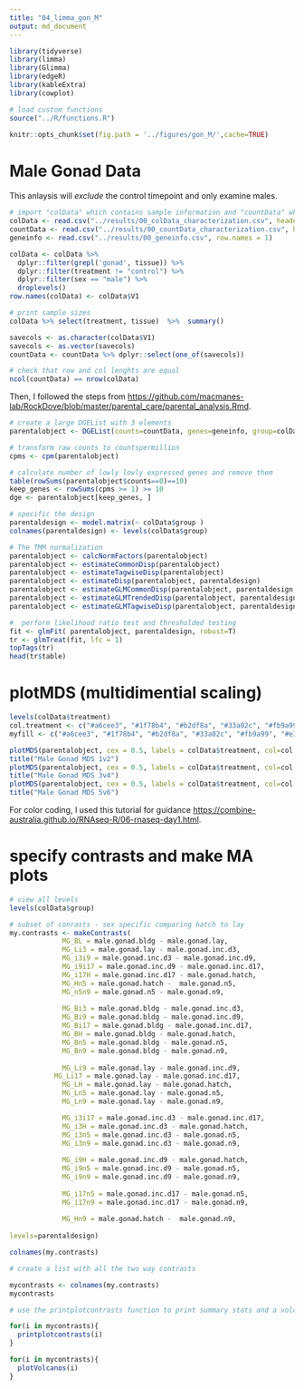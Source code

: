 ```yaml
---
title: "04_limma_gon_M"
output: md_document
---
```


```r
library(tidyverse)
library(limma)
library(Glimma)
library(edgeR)
library(kableExtra)
library(cowplot)

# load custom functions  
source("../R/functions.R")  

knitr::opts_chunk$set(fig.path = '../figures/gon_M/',cache=TRUE)
```

# Male Gonad Data

This anlaysis will _exclude_ the control timepoint and only examine males.

```r
# import "colData" which contains sample information and "countData" which contains read counts
colData <- read.csv("../results/00_colData_characterization.csv", header = T, row.names = 1)
countData <- read.csv("../results/00_countData_characterization.csv", header = T, row.names = 1)
geneinfo <- read.csv("../results/00_geneinfo.csv", row.names = 1)
```

```r
colData <- colData %>%
  dplyr::filter(grepl('gonad', tissue)) %>%
  dplyr::filter(treatment != "control") %>%
  dplyr::filter(sex == "male") %>%
  droplevels()
row.names(colData) <- colData$V1

# print sample sizes
colData %>% select(treatment, tissue)  %>%  summary()

savecols <- as.character(colData$V1) 
savecols <- as.vector(savecols) 
countData <- countData %>% dplyr::select(one_of(savecols)) 

# check that row and col lenghts are equal
ncol(countData) == nrow(colData)
```

Then, I followed the steps from <https://github.com/macmanes-lab/RockDove/blob/master/parental_care/parental_analysis.Rmd>.

```r
# create a large DGEList with 3 elements
parentalobject <- DGEList(counts=countData, genes=geneinfo, group=colData$group)

# transform raw counts to countspermillion
cpms <- cpm(parentalobject)

# calculate number of lowly lowly expressed genes and remove them
table(rowSums(parentalobject$counts==0)==10)
keep_genes <- rowSums(cpms >= 1) >= 10
dge <- parentalobject[keep_genes, ]

# specific the design
parentaldesign <- model.matrix(~ colData$group )
colnames(parentaldesign) <- levels(colData$group)

# The TMM normalization
parentalobject <- calcNormFactors(parentalobject)
parentalobject <- estimateCommonDisp(parentalobject)
parentalobject <- estimateTagwiseDisp(parentalobject)
parentalobject <- estimateDisp(parentalobject, parentaldesign)
parentalobject <- estimateGLMCommonDisp(parentalobject, parentaldesign, verbose=TRUE)
parentalobject <- estimateGLMTrendedDisp(parentalobject, parentaldesign)
parentalobject <- estimateGLMTagwiseDisp(parentalobject, parentaldesign)

#  perform likelihood ratio test and thresholded testing
fit <- glmFit( parentalobject, parentaldesign, robust=T)
tr <- glmTreat(fit, lfc = 1)
topTags(tr)
head(tr$table)
```


# plotMDS (multidimential scaling)

```r
levels(colData$treatment)
col.treatment <- c("#a6cee3", "#1f78b4", "#b2df8a", "#33a02c", "#fb9a99", "#e31a1c", "#fdbf6f", "#ff7f00", "#cab2d6")[colData$treatment]
myfill <- c("#a6cee3", "#1f78b4", "#b2df8a", "#33a02c", "#fb9a99", "#e31a1c", "#fdbf6f", "#ff7f00", "#cab2d6")

plotMDS(parentalobject, cex = 0.5, labels = colData$treatment, col=col.treatment)
title("Male Gonad MDS 1v2")
plotMDS(parentalobject, cex = 0.5, labels = colData$treatment, col=col.treatment, dim=c(3,4))
title("Male Gonad MDS 3v4")
plotMDS(parentalobject, cex = 0.5, labels = colData$treatment, col=col.treatment, dim=c(5,6))
title("Male Gonad MDS 5v6")
```

For color coding, I used this tutorial for guidance <https://combine-australia.github.io/RNAseq-R/06-rnaseq-day1.html>.


# specify contrasts and make MA plots

```r
# view all levels
levels(colData$group)

# subset of conrasts - sex specific comparing hatch to lay
my.contrasts <- makeContrasts(
	         MG_BL = male.gonad.bldg - male.gonad.lay,
	         MG_Li3 = male.gonad.lay - male.gonad.inc.d3,
	         MG_i3i9 = male.gonad.inc.d3 - male.gonad.inc.d9,
	         MG_i9i17 = male.gonad.inc.d9 - male.gonad.inc.d17,
	         MG_i17H = male.gonad.inc.d17 - male.gonad.hatch,
	         MG_Hn5 = male.gonad.hatch -  male.gonad.n5,
	         MG_n5n9 = male.gonad.n5 - male.gonad.n9,
	         
	         MG_Bi3 = male.gonad.bldg - male.gonad.inc.d3,
	         MG_Bi9 = male.gonad.bldg - male.gonad.inc.d9,
	         MG_Bi17 = male.gonad.bldg - male.gonad.inc.d17,
	         MG_BH = male.gonad.bldg - male.gonad.hatch,
	         MG_Bn5 = male.gonad.bldg - male.gonad.n5,
	         MG_Bn9 = male.gonad.bldg - male.gonad.n9,
	         
	         MG_Li9 = male.gonad.lay - male.gonad.inc.d9,
           MG_Li17 = male.gonad.lay - male.gonad.inc.d17, 
	         MG_LH = male.gonad.lay - male.gonad.hatch,
	         MG_Ln5 = male.gonad.lay - male.gonad.n5,
	         MG_Ln9 = male.gonad.lay - male.gonad.n9,

	         MG_i3i17 = male.gonad.inc.d3 - male.gonad.inc.d17,
	         MG_i3H = male.gonad.inc.d3 - male.gonad.hatch,
	         MG_i3n5 = male.gonad.inc.d3 - male.gonad.n5,
	         MG_i3n9 = male.gonad.inc.d3 - male.gonad.n9,
	        
	         MG_i9H = male.gonad.inc.d9 - male.gonad.hatch,
	         MG_i9n5 = male.gonad.inc.d9 - male.gonad.n5,
	         MG_i9n9 = male.gonad.inc.d9 - male.gonad.n9,
	         
	         MG_i17n5 = male.gonad.inc.d17 - male.gonad.n5,
	         MG_i17n9 = male.gonad.inc.d17 - male.gonad.n9,
	         
	         MG_Hn9 = male.gonad.hatch -  male.gonad.n9,
	         
levels=parentaldesign)

colnames(my.contrasts)

# create a list with all the two way contrasts

mycontrasts <- colnames(my.contrasts)
mycontrasts

# use the printplotcontrasts function to print summary stats and a volcano plot

for(i in mycontrasts){
  printplotcontrasts(i)
}
```


```r
for(i in mycontrasts){
  plotVolcanos(i) 
}
```

